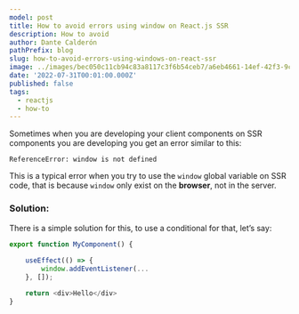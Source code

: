 ```yaml
---
model: post
title: How to avoid errors using window on React.js SSR
description: How to avoid
author: Dante Calderón
pathPrefix: blog
slug: how-to-avoid-errors-using-windows-on-react-ssr
image: ../images/bec050c11cb94c83a8117c3f6b54ceb7/a6eb4661-14ef-42f3-9ccc-58cc9432da77-Screenshot-20220730192845-1897x1033-45a4c04f.png
date: '2022-07-31T00:01:00.000Z'
published: false
tags:
  - reactjs
  - how-to
---
```


Sometimes when you are developing your client components on SSR components you are developing you get an error similar to this:


```basic
ReferenceError: window is not defined
```


This is a typical error when you try to use the `window` global variable on SSR code, that is because `window` only exist on the **browser**, not in the server. 


### Solution:


There is a simple solution for this, to use a conditional for that, let’s say:


```javascript
export function MyComponent() {
	
	useEffect(() => {
		window.addEventListener(...
	}, []);

	return <div>Hello</div>
}
```


